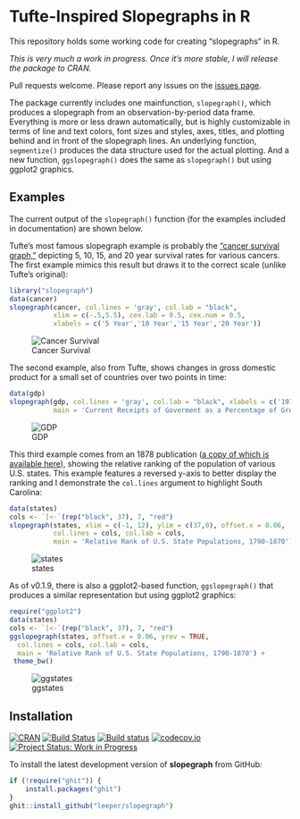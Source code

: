 # Tufte-Inspired Slopegraphs in R

This repository holds some working code for creating "slopegraphs" in R.

*This is very much a work in progress. Once it's more stable, I will release the package to CRAN.*

Pull requests welcome. Please report any issues on the [issues page](https://github.com/leeper/slopegraph/issues).

The package currently includes one mainfunction, `slopegraph()`, which produces a slopegraph from an observation-by-period data frame. Everything is more or less drawn automatically, but is highly customizable in terms of line and text colors, font sizes and styles, axes, titles, and plotting behind and in front of the slopegraph lines. An underlying function, `segmentize()` produces the data structure used for the actual plotting. And a new function, `ggslopegraph()` does the same as `slopegraph()` but using ggplot2 graphics.

## Examples

The current output of the `slopegraph()` function (for the examples included in documentation) are shown below. 

Tufte's most famous slopegraph example is probably the ["cancer survival graph,"](http://www.edwardtufte.com/bboard/q-and-a-fetch-msg?msg_id=0003nk) depicting 5, 10, 15, and 20 year survival rates for various cancers. The first example mimics this result but draws it to the correct scale (unlike Tufte's original):

```r
library("slopegraph")
data(cancer)
slopegraph(cancer, col.lines = 'gray', col.lab = "black", 
           xlim = c(-.5,5.5), cex.lab = 0.5, cex.num = 0.5,
           xlabels = c('5 Year','10 Year','15 Year','20 Year'))
```

![Cancer Survival](https://rawgithub.com/leeper/slopegraph/master/inst/examples/cancer-survival-1.svg)


The second example, also from Tufte, shows changes in gross domestic product for a small set of countries over two points in time:

```r
data(gdp)
slopegraph(gdp, col.lines = 'gray', col.lab = "black", xlabels = c('1970','1979'),  
           main = 'Current Receipts of Goverment as a Percentage of Gross Domestic Product')
```

![GDP](https://rawgithub.com/leeper/slopegraph/master/inst/examples/gdp-1.svg)

This third example comes from an 1878 publication ([a copy of which is available here](http://www.davidrumsey.com/luna/servlet/detail/RUMSEY~8~1~207741~3003452:Chart-Exhibiting-the-Relative-Rank-)), showing the relative ranking of the population of various U.S. states. This example features a reversed y-axis to better display the ranking and I demonstrate the `col.lines` argument to highlight South Carolina:

```r
data(states)
cols <- `[<-`(rep("black", 37), 7, "red")
slopegraph(states, xlim = c(-1, 12), ylim = c(37,0), offset.x = 0.06,
           col.lines = cols, col.lab = cols, 
           main = 'Relative Rank of U.S. State Populations, 1790-1870')
```

![states](https://rawgithub.com/leeper/slopegraph/master/inst/examples/states-1.svg)

As of v0.1.9, there is also a ggplot2-based function, `ggslopegraph()` that produces a similar representation but using ggplot2 graphics:

```r
require("ggplot2")
data(states)
cols <- `[<-`(rep("black", 37), 7, "red")
ggslopegraph(states, offset.x = 0.06, yrev = TRUE,
  col.lines = cols, col.lab = cols, 
  main = 'Relative Rank of U.S. State Populations, 1790-1870') +
 theme_bw()    
```

![ggstates](https://rawgithub.com/leeper/slopegraph/master/inst/examples/ggstates-1.svg)



## Installation

[![CRAN](http://www.r-pkg.org/badges/version/slopegraph)](http://cran.r-project.org/package=slopegraph)
[![Build Status](https://travis-ci.org/leeper/slopegraph.svg?branch=master)](https://travis-ci.org/leeper/slopegraph)
[![Build status](https://ci.appveyor.com/api/projects/status/t6nxndmvvcw3gw7f/branch/master?svg=true)](https://ci.appveyor.com/project/leeper/slopegraph/branch/master)
[![codecov.io](http://codecov.io/github/leeper/slopegraph/coverage.svg?branch=master)](http://codecov.io/github/leeper/slopegraph?branch=master)
[![Project Status: Work in Progress](http://www.repostatus.org/badges/latest/wip.svg)](http://www.repostatus.org/#wip)

To install the latest development version of **slopegraph** from GitHub:

```R
if (!require("ghit")) {
    install.packages("ghit")
}
ghit::install_github("leeper/slopegraph")
```

